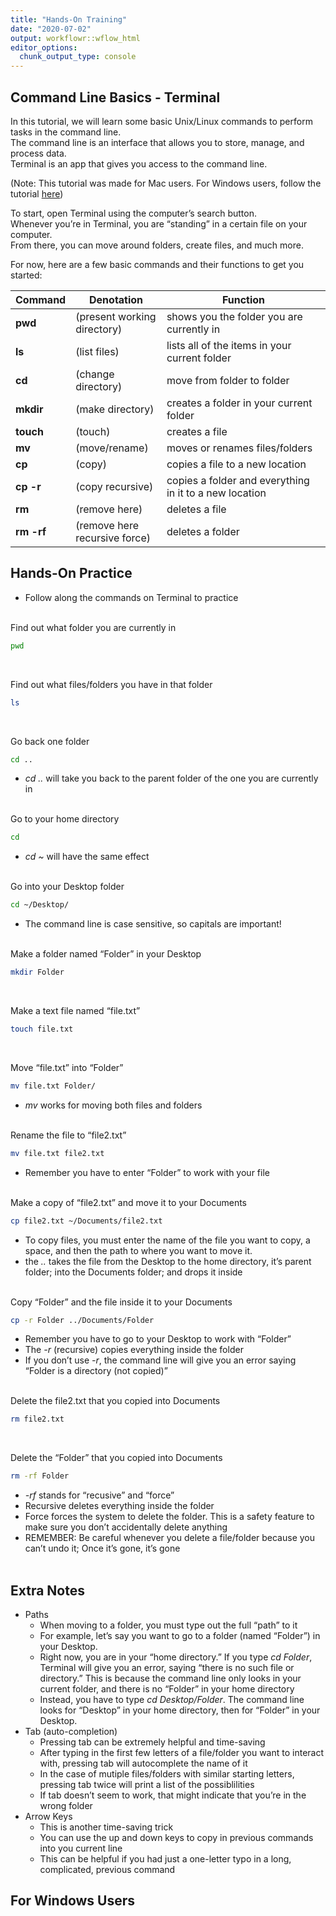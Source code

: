 ```yaml
---
title: "Hands-On Training"
date: "2020-07-02"
output: workflowr::wflow_html
editor_options:
  chunk_output_type: console
---
```


## Command Line Basics - Terminal

In this tutorial, we will learn some basic Unix/Linux commands to perform tasks in the command line.
<br/>
The command line is an interface that allows you to store, manage, and process data. 
<br/>
Terminal is an app that gives you access to the command line. 
<br/>

(Note: This tutorial was made for Mac users. For Windows users, follow the tutorial [here](file:///Users/homeuser/Github/Hands-on-Training/docs/commandline.html#For_Windows_Users))
<br/>

To start, open Terminal using the computer's search button. 
<br/>
Whenever you're in Terminal, you are "standing" in a certain file on your computer.
<br/>
From there, you can move around folders, create files, and much more.
<br/>

For now, here are a few basic commands and their functions to get you started:

Command       |  Denotation           |   Function
-----------   |   --------------------|------------------------------------
**pwd**       |   (present working directory) | shows you the folder you are currently in
**ls**        |   (list files) | lists all of the items in your current folder
**cd**        |   (change directory) | move from folder to folder
**mkdir**     |   (make directory) | creates a folder in your current folder
**touch**     |   (touch) |creates a file 
**mv**        |   (move/rename) | moves or renames files/folders
**cp**        |   (copy)  |copies a file to a new location
**cp -r**     |   (copy recursive) | copies a folder and everything in it to a new location
**rm**        |   (remove here) | deletes a file
**rm -rf**    |   (remove here recursive force) | deletes a folder


## Hands-On Practice
- Follow along the commands on Terminal to practice  
<br/> 

Find out what folder you are currently in
```bash
pwd
```  
<br/>

Find out what files/folders you have in that folder
```bash
ls
```
<br/>

Go back one folder
```bash
cd ..
```
- *cd ..* will take you back to the parent folder of the one you are currently in  
<br/>

Go to your home directory
```bash
cd
```
- *cd ~* will have the same effect  
<br/>

Go into your Desktop folder 
```bash
cd ~/Desktop/
```
- The command line is case sensitive, so capitals are important!  
<br/>

Make a folder named "Folder" in your Desktop
```bash
mkdir Folder
```
<br/>

Make a text file named "file.txt"
```bash
touch file.txt
```
<br/>

Move "file.txt" into "Folder"
```bash
mv file.txt Folder/
```
- *mv*  works for moving both files and folders  
<br/>

Rename the file to "file2.txt"
```bash
mv file.txt file2.txt
```
- Remember you have to enter "Folder" to work with your file  
<br/>

Make a copy of "file2.txt" and move it to your Documents
```bash
cp file2.txt ~/Documents/file2.txt
```
- To copy files, you must enter the name of the file you want to copy, a space, and then the path to where you want to move it.
- the *..* takes the file from the Desktop to the home directory, it's parent folder; into the Documents folder; and drops it inside  
<br/>

Copy "Folder" and the file inside it to your Documents
```bash
cp -r Folder ../Documents/Folder
```
- Remember you have to go to your Desktop to work with "Folder"
- The *-r* (recursive) copies everything inside the folder
- If you don't use *-r*, the command line will give you an error saying  "Folder is a directory (not copied)"  
<br/>

Delete the file2.txt that you copied into Documents
```bash
rm file2.txt
```
<br/>

Delete the "Folder" that you copied into Documents
```bash
rm -rf Folder
```
- *-rf* stands for "recusive" and "force" 
- Recursive deletes everything inside the folder
- Force forces the system to delete the folder. This is a safety feature to make sure you don't accidentally delete anything
- REMEMBER: Be careful whenever you delete a file/folder because you can't undo it; Once it's gone, it's gone  
<br/>

## Extra Notes

- Paths
  - When moving to a folder, you must type out the full "path" to it
  - For example, let's say you want to go to a folder (named "Folder") in your Desktop. 
  - Right now, you are in your "home directory." If you type *cd Folder*, Terminal will give you an error, saying "there is no such file or directory." This is because the command line only looks in your current folder, and there is no "Folder" in your home directory
  - Instead, you have to type *cd Desktop/Folder*. The command line looks for "Desktop" in your home directory, then for "Folder" in your Desktop.
<br/>

- Tab (auto-completion)
  - Pressing tab can be extremely helpful and time-saving
  - After typing in the first few letters of a file/folder you want to interact with,  pressing tab will autocomplete the name of it
  - In the case of mutiple files/folders with similar starting letters, pressing tab twice will print a list of the possiblilities
  - If tab doesn't seem to work, that might indicate that you're in the wrong folder
<br/>

- Arrow Keys
  - This is another time-saving trick
  - You can use the up and down keys to copy in previous commands into you current line
  - This can be helpful if you had just a one-letter typo in a long, complicated, previous command

## For Windows Users




